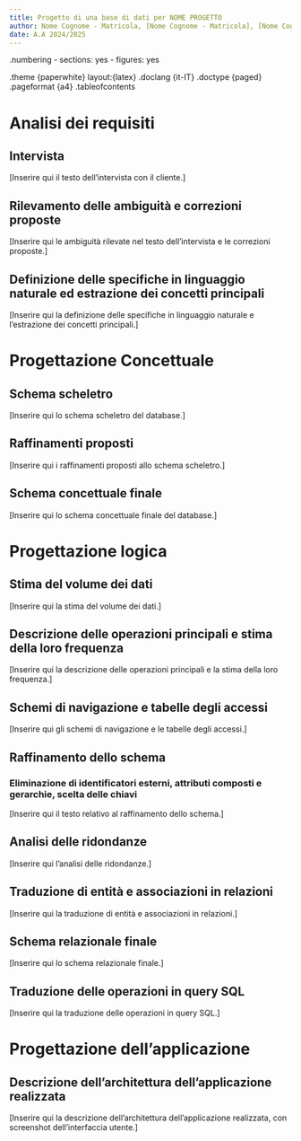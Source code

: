 ```yaml
---
title: Progetto di una base di dati per NOME PROGETTO
author: Nome Cognome - Matricola, [Nome Cognome - Matricola], [Nome Cognome - Matricola]
date: A.A 2024/2025
---
```


.numbering
  - sections: yes
  - figures: yes

.theme {paperwhite} layout:{latex}
.doclang {it-IT}
.doctype {paged}
.pageformat {a4}
.tableofcontents

# Analisi dei requisiti

## Intervista

[Inserire qui il testo dell'intervista con il cliente.]

## Rilevamento delle ambiguità e correzioni proposte

[Inserire qui le ambiguità rilevate nel testo dell'intervista e le correzioni proposte.]

## Definizione delle specifiche in linguaggio naturale ed estrazione dei concetti principali

[Inserire qui la definizione delle specifiche in linguaggio naturale e l'estrazione dei concetti principali.]

# Progettazione Concettuale

## Schema scheletro

[Inserire qui lo schema scheletro del database.]

## Raffinamenti proposti

[Inserire qui i raffinamenti proposti allo schema scheletro.]

## Schema concettuale finale

[Inserire qui lo schema concettuale finale del database.]

# Progettazione logica

## Stima del volume dei dati

[Inserire qui la stima del volume dei dati.]

## Descrizione delle operazioni principali e stima della loro frequenza

[Inserire qui la descrizione delle operazioni principali e la stima della loro frequenza.]

## Schemi di navigazione e tabelle degli accessi

[Inserire qui gli schemi di navigazione e le tabelle degli accessi.]

## Raffinamento dello schema

### Eliminazione di identificatori esterni, attributi composti e gerarchie, scelta delle chiavi

[Inserire qui il testo relativo al raffinamento dello schema.]

## Analisi delle ridondanze

[Inserire qui l'analisi delle ridondanze.]

## Traduzione di entità e associazioni in relazioni

[Inserire qui la traduzione di entità e associazioni in relazioni.]

## Schema relazionale finale

[Inserire qui lo schema relazionale finale.]

## Traduzione delle operazioni in query SQL

[Inserire qui la traduzione delle operazioni in query SQL.]

# Progettazione dell'applicazione

## Descrizione dell'architettura dell'applicazione realizzata

[Inserire qui la descrizione dell'architettura dell'applicazione realizzata, con screenshot dell'interfaccia utente.]
